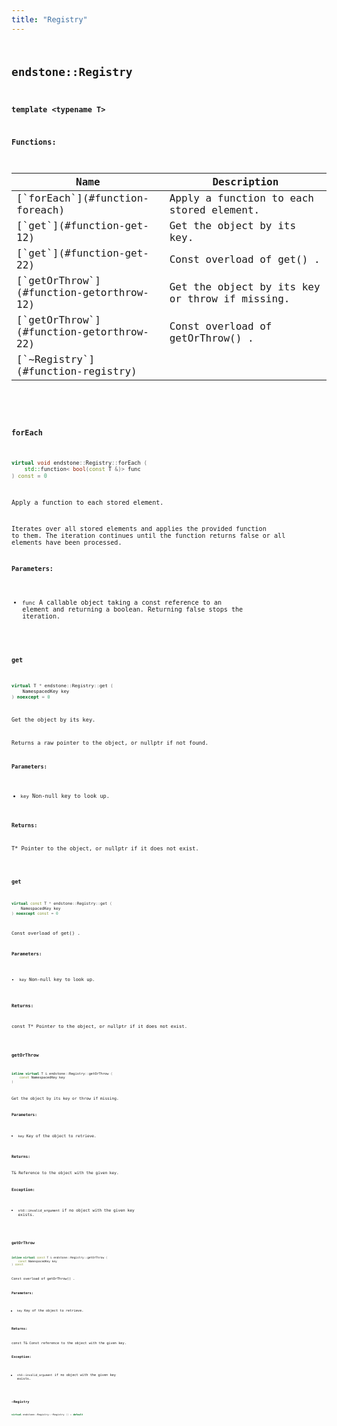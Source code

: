 ```yaml
---
title: "Registry"
---
```


## <code className="doc-symbol doc-symbol-class"/> endstone::Registry

**template &lt;typename T&gt;**
















**Functions:**

<table>
<thead>
   <tr>
      <th>Name</th>
      <th>Description</th>
   </tr>
</thead>
<tbody>
<tr key="classendstone_1_1_registry_1ad4ccf75b2d21093309be4663cbc9e71b">
    <td>[`forEach`](#function-foreach)</td>
    <td>Apply a function to each stored element.</td>
</tr>
<tr key="classendstone_1_1_registry_1a12086295fb74563d44e4e362cff1598b">
    <td>[`get`](#function-get-12)</td>
    <td>Get the object by its key.</td>
</tr>
<tr key="classendstone_1_1_registry_1a99649cc36f14453c0013b82e0f3843db">
    <td>[`get`](#function-get-22)</td>
    <td>Const overload of get() .</td>
</tr>
<tr key="classendstone_1_1_registry_1a72a8c099b8f3fa87b3ecd6a3b1ef4834">
    <td>[`getOrThrow`](#function-getorthrow-12)</td>
    <td>Get the object by its key or throw if missing.</td>
</tr>
<tr key="classendstone_1_1_registry_1a2e2e60ccbebb8aea3cb57afe54f5443c">
    <td>[`getOrThrow`](#function-getorthrow-22)</td>
    <td>Const overload of getOrThrow() .</td>
</tr>
<tr key="classendstone_1_1_registry_1a9396db9d9eea6543c7ed9d6162e9822a">
    <td>[`~Registry`](#function-registry)</td>
    <td></td>
</tr>
</tbody>
</table>

### <code className="doc-symbol doc-symbol-function"/> forEach

```cpp
virtual void endstone::Registry::forEach (
    std::function< bool(const T &)> func
) const = 0
```

Apply a function to each stored element.

Iterates over all stored elements and applies the provided function to them. The iteration continues until the function returns false or all elements have been processed.




**Parameters:**


* `func` A callable object taking a const reference to an element and returning a boolean. Returning false stops the iteration. 




        
### <code className="doc-symbol doc-symbol-function"/> get

```cpp
virtual T * endstone::Registry::get (
    NamespacedKey key
) noexcept = 0
```

Get the object by its key.

Returns a raw pointer to the object, or nullptr if not found.




**Parameters:**


* `key` Non-null key to look up. 



**Returns:**

T\* Pointer to the object, or nullptr if it does not exist. 





        
### <code className="doc-symbol doc-symbol-function"/> get

```cpp
virtual const T * endstone::Registry::get (
    NamespacedKey key
) noexcept const = 0
```

Const overload of get() .



**Parameters:**


* `key` Non-null key to look up. 



**Returns:**

const T\* Pointer to the object, or nullptr if it does not exist. 





        
### <code className="doc-symbol doc-symbol-function"/> getOrThrow

```cpp
inline virtual T & endstone::Registry::getOrThrow (
    const NamespacedKey key
) 
```

Get the object by its key or throw if missing.



**Parameters:**


* `key` Key of the object to retrieve. 



**Returns:**

T& Reference to the object with the given key. 




**Exception:**


* `std::invalid_argument` if no object with the given key exists. 




        
### <code className="doc-symbol doc-symbol-function"/> getOrThrow

```cpp
inline virtual const T & endstone::Registry::getOrThrow (
    const NamespacedKey key
) const
```

Const overload of getOrThrow() .



**Parameters:**


* `key` Key of the object to retrieve. 



**Returns:**

const T& Const reference to the object with the given key. 




**Exception:**


* `std::invalid_argument` if no object with the given key exists. 




        
### <code className="doc-symbol doc-symbol-function"/> ~Registry

```cpp
virtual endstone::Registry::~Registry () = default
```

